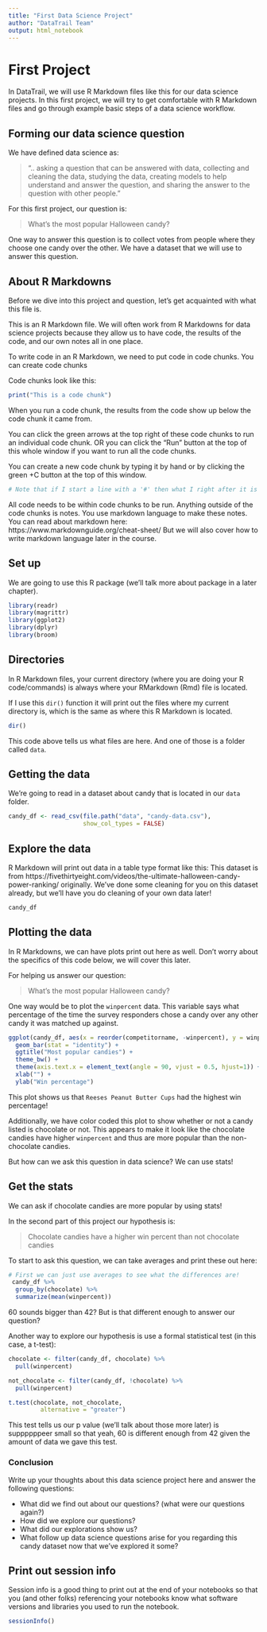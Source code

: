 ```yaml
---
title: "First Data Science Project"
author: "DataTrail Team"
output: html_notebook
---
```


# First Project

In DataTrail, we will use R Markdown files like this for our data science projects. In this first project, we will try to get comfortable with R Markdown files and go through example basic steps of a data science workflow.

## Forming our data science question

We have defined data science as:

> ".. asking a question that can be answered with data, collecting and cleaning the data, studying the data, creating models to help understand and answer the question, and sharing the answer to the question with other people."

For this first project, our question is:

> What's the most popular Halloween candy?

One way to answer this question is to collect votes from people where they choose one candy over the other. We have a dataset that we will use to answer this question.

## About R Markdowns

Before we dive into this project and question, let's get acquainted with what this file is.

This is an R Markdown file. We will often work from R Markdowns for data science projects because they allow us to have code, the results of the code, and our own notes all in one place.

To write code in an R Markdown, we need to put code in code chunks. You can create code chunks

Code chunks look like this:

```r
print("This is a code chunk")
```

When you run a code chunk, the results from the code show up below the code chunk it came from.

You can click the green arrows at the top right of these code chunks to run an individual code chunk. OR you can click the "Run" button at the top of this whole window if you want to run all the code chunks.

You can create a new code chunk by typing it by hand or by clicking the green +C button at the top of this window.

```r
# Note that if I start a line with a '#' then what I right after it is ignored by R.
```

All code needs to be within code chunks to be run. Anything outside of the code chunks is notes. You use markdown language to make these notes.
You can read about markdown here: https://www.markdownguide.org/cheat-sheet/
But we will also cover how to write markdown language later in the course.

## Set up

We are going to use this R package (we'll talk more about package in a later chapter).

```r
library(readr)
library(magrittr)
library(ggplot2)
library(dplyr)
library(broom)
```

## Directories

In R Markdown files, your current directory (where you are doing your R code/commands) is always where your RMarkdown (Rmd) file is located.

If I use this `dir()` function it will print out the files where my current directory is, which is the same as where this R Markdown is located.

```r
dir()
```

This code above tells us what files are here. And one of those is a folder called `data`.

## Getting the data

We're going to read in a dataset about candy that is located in our `data` folder.

```r
candy_df <- read_csv(file.path("data", "candy-data.csv"),
                     show_col_types = FALSE)
```

## Explore the data

R Markdown will print out data in a table type format like this:
This dataset is from https://fivethirtyeight.com/videos/the-ultimate-halloween-candy-power-ranking/ originally.
We've done some cleaning for you on this dataset already, but we'll have you do cleaning of your own data later!

```r
candy_df
```

## Plotting the data

In R Markdowns, we can have plots print out here as well. Don't worry about the specifics of this code below, we will cover this later.

For helping us answer our question:

> What's the most popular Halloween candy?

One way would be to plot the `winpercent` data. This variable says what percentage of the time the survey responders chose a candy over any other candy it was matched up against.

```r
ggplot(candy_df, aes(x = reorder(competitorname, -winpercent), y = winpercent, fill = chocolate)) +
  geom_bar(stat = "identity") +
  ggtitle("Most popular candies") +
  theme_bw() +
  theme(axis.text.x = element_text(angle = 90, vjust = 0.5, hjust=1)) +
  xlab("") +
  ylab("Win percentage")
```

This plot shows us that `Reeses Peanut Butter Cups` had the highest win percentage!

Additionally, we have color coded this plot to show whether or not a candy listed is chocolate or not. This appears to make it look like the chocolate candies have higher `winpercent` and thus are more popular than the non-chocolate candies.

But how can we ask this question in data science? We can use stats!

## Get the stats

We can ask if chocolate candies are more popular by using stats!

In the second part of this project our hypothesis is:

> Chocolate candies have a higher win percent than not chocolate candies

To start to ask this question, we can take averages and print these out here:

```r
# First we can just use averages to see what the differences are!
 candy_df %>%
  group_by(chocolate) %>%
  summarize(mean(winpercent))
```

60 sounds bigger than 42? But is that different enough to answer our question?

Another way to explore our hypothesis is use a formal statistical test (in this case, a t-test):

```r
chocolate <- filter(candy_df, chocolate) %>%
  pull(winpercent)

not_chocolate <- filter(candy_df, !chocolate) %>%
  pull(winpercent)

t.test(chocolate, not_chocolate,
         alternative = "greater")
```
This test tells us our p value (we'll talk about those more later) is suppppppeer small so that yeah, 60 is different enough from 42 given the amount of data we gave this test.

### Conclusion

Write up your thoughts about this data science project here and answer the following questions:

- What did we find out about our questions? (what were our questions again?)
- How did we explore our questions?
- What did our explorations show us?
- What follow up data science questions arise for you regarding this candy dataset now that we've explored it some?

## Print out session info

Session info is a good thing to print out at the end of your notebooks so that you (and other folks) referencing your notebooks know what software versions and libraries you used to run the notebook.

```r
sessionInfo()
```
